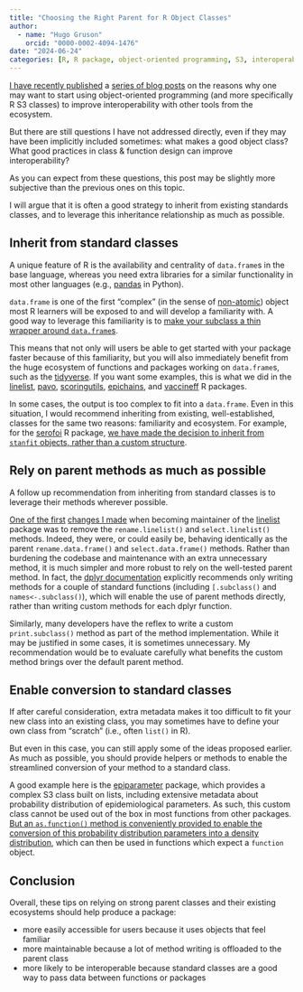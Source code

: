```yaml
---
title: "Choosing the Right Parent for R Object Classes"
author:
  - name: "Hugo Gruson"
    orcid: "0000-0002-4094-1476"
date: "2024-06-24"
categories: [R, R package, object-oriented programming, S3, interoperability, DOI]
---
```


[I have recently published](https://hugogruson.fr/posts/compa-tibble/) a [series of blog posts](https://epiverse-trace.github.io/posts/s3-generic/) on the reasons why one may want to start using object-oriented programming (and more specifically R S3 classes) to improve interoperability with other tools from the ecosystem.

But there are still questions I have not addressed directly, even if they may have been implicitly included sometimes: what makes a good object class? What good practices in class & function design can improve interoperability?

As you can expect from these questions, this post may be slightly more subjective than the previous ones on this topic.

I will argue that it is often a good strategy to inherit from existing standards classes, and to leverage this inheritance relationship as much as possible.

## Inherit from standard classes

A unique feature of R is the availability and centrality of `data.frame`s in the base language, whereas you need extra libraries for a similar functionality in most other languages (e.g., [pandas](https://pandas.pydata.org/) in Python).

`data.frame` is one of the first "complex" (in the sense of [non-atomic](https://adv-r.hadley.nz/vectors-chap.html#atomic-vectors)) object most R learners will be exposed to and will develop a familiarity with. A good way to leverage this familiarity is to [make your subclass a thin wrapper around `data.frame`s](https://epiverse-trace.github.io/posts/extend-dataframes/).

This means that not only will users be able to get started with your package faster because of this familiarity, but you will also immediately benefit from the huge ecosystem of functions and packages working on `data.frame`s, such as the [tidyverse](https://tidyverse.org). If you want some examples, this is what we did in the [linelist](https://github.com/epiverse-trace/linelist), [pavo](https://github.com/rmaia/pavo), [scoringutils](https://github.com/epiforecasts/scoringutils), [epichains](https://github.com/epiverse-trace/epichains), and [vaccineff](https://github.com/epiverse-trace/vaccineff) R packages.

In some cases, the output is too complex to fit into a `data.frame`. Even in this situation, I would recommend inheriting from existing, well-established, classes for the same two reasons: familiarity and ecosystem. For example, for the [serofoi](https://github.com/epiverse-trace/serofoi) R package, [we have made the decision to inherit from `stanfit` objects, rather than a custom structure](https://github.com/epiverse-trace/serofoi/pull/117).

## Rely on parent methods as much as possible

A follow up recommendation from inheriting from standard classes is to leverage their methods wherever possible.

[One of the first](https://github.com/epiverse-trace/linelist/pull/60) [changes I made](https://github.com/epiverse-trace/linelist/pull/61) when becoming maintainer of the [linelist](https://github.com/epiverse-trace/linelist) package was to remove the `rename.linelist()` and `select.linelist()` methods. Indeed, they were, or could easily be, behaving identically as the parent `rename.data.frame()` and `select.data.frame()` methods. Rather than burdening the codebase and maintenance with an extra unnecessary method, it is much simpler and more robust to rely on the well-tested parent method. In fact, the [dplyr documentation](https://dplyr.tidyverse.org/reference/dplyr_extending.html) explicitly recommends only writing methods for a couple of standard functions (including `[.subclass()` and `names<-.subclass()`), which will enable the use of parent methods directly, rather than writing custom methods for each dplyr function.

Similarly, many developers have the reflex to write a custom `print.subclass()` method as part of the method implementation. While it may be justified in some cases, it is sometimes unnecessary. My recommendation would be to evaluate carefully what benefits the custom method brings over the default parent method.

## Enable conversion to standard classes

If after careful consideration, extra metadata makes it too difficult to fit your new class into an existing class, you may sometimes have to define your own class from "scratch" (i.e., often `list()` in R).

But even in this case, you can still apply some of the ideas proposed earlier. As much as possible, you should provide helpers or methods to enable the streamlined conversion of your method to a standard class.

A good example here is the [epiparameter](https://github.com/epiverse-trace/epiparameter) package, which provides a complex S3 class built on lists, including extensive metadata about probability distribution of epidemiological parameters. As such, this custom class cannot be used out of the box in most functions from other packages. [But an `as.function()` method is conveniently provided to enable the conversion of this probability distribution parameters into a density distribution](https://github.com/epiverse-trace/epiparameter/blob/0f805b90f984def4851a78148f1cf44c3d480845/R/coercion.R#L18-L41), which can then be used in functions which expect a `function` object.

## Conclusion

Overall, these tips on relying on strong parent classes and their existing ecosystems should help produce a package:

- more easily accessible for users because it uses objects that feel familiar
- more maintainable because a lot of method writing is offloaded to the parent class
- more likely to be interoperable because standard classes are a good way to pass data between functions or packages

